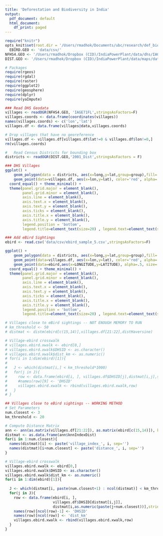 ```yaml
---
title: 'Deforestation and Biodiversity in India'
output:
  pdf_document: default
  html_document:
    df_print: paged
---
```


```r
require("knitr")
opts_knit$set(root.dir = '/Users/rmadhok/Documents/ubc/research/def_biodiv/')
  EBIRD.GEO <- 'data/csv/' 
NFHS4.GEO <- '/Users/rmadhok/Dropbox (CID)/IndiaPowerPlant/data/dhs/IAGE71FL/'
DIST.GEO <- '/Users/rmadhok/Dropbox (CID)/IndiaPowerPlant/data/maps/datameet_maps/Districts/Census_2001/'

# Packages
require(rgeos)
require(rgdal)
require(raster)
require(ggplot2)
require(geosphere)
require(dplyr)
require(yaImpute)

```


```r

### Read DHS Geodata 
villages <- readOGR(NFHS4.GEO, 'IAGE71FL',stringsAsFactors=F)
villages.coords <- data.frame(coordinates(villages))
names(villages.coords) <- c('lon','lat')
villages.df <- data.frame(villages@data,villages.coords)

# Drop villages that have no georeference
villages.df <- villages.df[villages.df$lat!=0 & villages.df$lon!=0,]
rm(villages.coords)

#	Read Census Districts for bounding box
districts <- readOGR(DIST.GEO,'2001_Dist',stringsAsFactors = F)

```
```r

### DHS Villages
ggplot() +
    geom_polygon(data = districts, aes(x=long,y=lat,group=group),fill= 'white', color = 'grey', size=.5) + 
    geom_point(data=villages.df, aes(x=lon,y=lat), color='red', alpha=.03) +
  coord_equal() + theme_minimal() + 
  theme(panel.grid.major = element_blank(), 
        panel.grid.minor = element_blank(), 
        axis.line = element_blank(), 
        axis.text.x = element_blank(), 
        axis.text.y = element_blank(),  
        axis.ticks = element_blank(), 
        axis.title.x = element_blank(),  
        axis.title.y = element_blank(),
        legend.position = 'bottom',
        legend.title=element_text(size=20) , legend.text=element_text(size=10))

```
```r

### Add eBird Sightings
ebird <- read.csv('data/csv/ebird_sample_5.csv',stringsAsFactors=F)

ggplot() +
    geom_polygon(data = districts, aes(x=long,y=lat,group=group),fill= 'white', color = 'grey', size=.5) + 
    geom_point(data=villages.df, aes(x=lon,y=lat), color='red', alpha=.03) +
    geom_point(data=ebird,aes(x=LONGITUDE,y=LATITUDE), alpha=.5, size=.75) +
  coord_equal() + theme_minimal() + 
  theme(panel.grid.major = element_blank(), 
        panel.grid.minor = element_blank(), 
        axis.line = element_blank(), 
        axis.text.x = element_blank(), 
        axis.text.y = element_blank(),  
        axis.ticks = element_blank(), 
        axis.title.x = element_blank(),  
        axis.title.y = element_blank(),
        legend.position = 'bottom',
        legend.title=element_text(size=20) , legend.text=element_text(size=10))

```

```r

# Villages close to eBird sightings -- NOT ENOUGH MEMORY TO RUN
# km_threshold <- 50
# distmat <- distm(ebird[c(15,14)],villages.df[21:22],distHaversine)

# Village-ebird crosswalk
# villages.ebird.xwalk <- ebird[0,]
# villages.ebird.xwalk$DHSID <- as.character()
# villages.ebird.xwalk$dist_km <- as.numeric()
# for(i in 1:dim(ebird)[1]){
#   
#   J <- which(distmat[i,] < km_threshold*1000)
#   for(j in J){
#     row <- data.frame(ebird[i, ], villages.df$DHSID[j],distmat[i,j],stringsAsFactors = F)
#     #names(row)[9] <- 'DHSID'
#     villages.ebird.xwalk <- rbind(villages.ebird.xwalk,row)
#   }
# }

```

```r

## Villages close to eBird sightings -- WORKING METHOD
# Set Parameters
num.closest <- 3
km_threshold <- 20

# Compute Distance Matrix
ann <- ann(as.matrix(villages.df[21:22]), as.matrix(ebird[c(15,14)]), k=num.closest)
distmat <- as.data.frame(ann$knnIndexDist)
for(i in 1:num.closest){
  names(distmat)[i] <- paste('village_index_', i, sep='')
  names(distmat)[i+num.closest] <- paste('distance_', i, sep='')
}

# Village-ebird crosswalk
villages.ebird.xwalk <- ebird[0,]
villages.ebird.xwalk$DHSID <- as.character()
villages.ebird.xwalk$dist_km <- as.numeric()
for(i in 1:dim(ebird)[1]){
  
  J <- which(distmat[i, paste(num.closest+1) : ncol(distmat)] < km_threshold*1000)
  for(j in J){
    row <- data.frame(ebird[i, ], 
                      villages.df$DHSID[distmat[i,j]], 
                      distmat[i,as.numeric(paste(j+num.closest))],stringsAsFactors = F)
    names(row)[ncol(row)-1] <- 'DHSID'
    names(row)[ncol(row)] <- 'dist_km'
    villages.ebird.xwalk <- rbind(villages.ebird.xwalk,row)
  }
}

```
